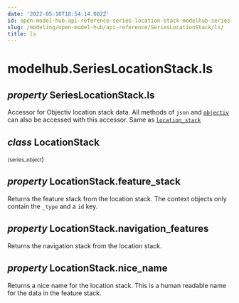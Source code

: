 ```yaml
---
date: '2022-05-10T18:54:14.082Z'
id: open-model-hub-api-reference-series-location-stack-modelhub-series-location-stack-ls
slug: /modeling/open-model-hub/api-reference/SeriesLocationStack/ls/
title: ls
---
```


# modelhub.SeriesLocationStack.ls

<div className="property">

## <span className="type-annotation"><em>property </em></span> <span className="additional-name">SeriesLocationStack.</span><span className="name">ls</span>




<div className="content">

Accessor for Objectiv location stack data. All methods of `json` and [`objectiv`](/modeling/open-model-hub/api-reference/SeriesLocationStack/modelhub.SeriesLocationStack.objectiv.mdx) can
also be accessed with this accessor. Same as [`location_stack`](/modeling/open-model-hub/api-reference/SeriesLocationStack/modelhub.SeriesLocationStack.location_stack.mdx)

<div className="class">

## <span className="type-annotation"><em>class</em></span> <span className="name">LocationStack</span>

<small className="parameter-list">(<span className="parameter" id="series_object">series_object</span></small>)


<div className="content">

<div className="property">

## <span className="type-annotation"><em>property </em></span> <span className="additional-name">LocationStack.</span><span className="name">feature_stack</span>




<div className="content">

Returns the feature stack from the location stack. The context objects only contain the `_type`
and a `id` key.


</div>


</div>

<div className="property">

## <span className="type-annotation"><em>property </em></span> <span className="additional-name">LocationStack.</span><span className="name">navigation_features</span>




<div className="content">

Returns the navigation stack from the location stack.


</div>


</div>

<div className="property">

## <span className="type-annotation"><em>property </em></span> <span className="additional-name">LocationStack.</span><span className="name">nice_name</span>




<div className="content">

Returns a nice name for the location stack. This is a human readable name for the data in the
feature stack.


</div>


</div>


</div>


</div>


</div>


</div>
